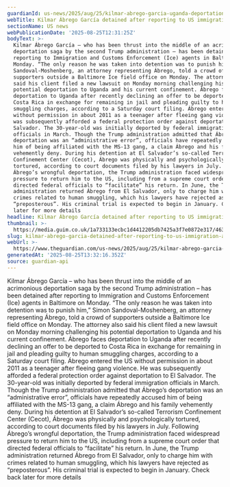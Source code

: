 ```yaml
---
guardianId: us-news/2025/aug/25/kilmar-abrego-garcia-uganda-deportation-trump
webTitle: Kilmar Ábrego García detained after reporting to US immigration agents
sectionName: US news
webPublicationDate: '2025-08-25T12:31:25Z'
bodyText: >-
  Kilmar Ábrego García – who has been thrust into the middle of an acrimonious
  deportation saga by the second Trump administration – has been detained after
  reporting to Immigration and Customs Enforcement (Ice) agents in Baltimore on
  Monday. “The only reason he was taken into detention was to punish him,” Simon
  Sandoval-Moshenberg, an attorney representing Ábrego, told a crowd of
  supporters outside a Baltimore Ice field office on Monday. The attorney also
  said his client filed a new lawsuit on Monday morning challenging his
  potential deportation to Uganda and his current confinement. Ábrego faces
  deportation to Uganda after recently declining an offer to be deported to
  Costa Rica in exchange for remaining in jail and pleading guilty to human
  smuggling charges, according to a Saturday court filing. Ábrego entered the US
  without permission in about 2011 as a teenager after fleeing gang violence. He
  was subsequently afforded a federal protection order against deportation to El
  Salvador. The 30-year-old was initially deported by federal immigration
  officials in March. Though the Trump administration admitted that Ábrego’s
  deportation was an “administrative error”, officials have repeatedly accused
  him of being affiliated with the MS-13 gang, a claim Ábrego and his family
  vehemently deny. During his detention at El Salvador’s so-called Terrorism
  Confinement Center (Cecot), Ábrego was physically and psychologically
  tortured, according to court documents filed by his lawyers in July. Following
  Ábrego’s wrongful deportation, the Trump administration faced widespread
  pressure to return him to the US, including from a supreme court order that
  directed federal officials to “facilitate” his return. In June, the Trump
  administration returned Ábrego from El Salvador, only to charge him with
  crimes related to human smuggling, which his lawyers have rejected as
  “preposterous”. His criminal trial is expected to begin in January. Check back
  later for more details
headline: Kilmar Ábrego García detained after reporting to US immigration agents
thumbnail: >-
  https://media.guim.co.uk/1a733133ecbc1d4412205db7425a3f7e0872e317/463_0_5000_4000/500.jpg
slug: kilmar-abrego-garcia-detained-after-reporting-to-us-immigration-agents
webUrl: >-
  https://www.theguardian.com/us-news/2025/aug/25/kilmar-abrego-garcia-uganda-deportation-trump
generatedAt: '2025-08-25T13:32:16.352Z'
source: guardian-api
---
```

Kilmar Ábrego García – who has been thrust into the middle of an acrimonious deportation saga by the second Trump administration – has been detained after reporting to Immigration and Customs Enforcement (Ice) agents in Baltimore on Monday. “The only reason he was taken into detention was to punish him,” Simon Sandoval-Moshenberg, an attorney representing Ábrego, told a crowd of supporters outside a Baltimore Ice field office on Monday. The attorney also said his client filed a new lawsuit on Monday morning challenging his potential deportation to Uganda and his current confinement. Ábrego faces deportation to Uganda after recently declining an offer to be deported to Costa Rica in exchange for remaining in jail and pleading guilty to human smuggling charges, according to a Saturday court filing. Ábrego entered the US without permission in about 2011 as a teenager after fleeing gang violence. He was subsequently afforded a federal protection order against deportation to El Salvador. The 30-year-old was initially deported by federal immigration officials in March. Though the Trump administration admitted that Ábrego’s deportation was an “administrative error”, officials have repeatedly accused him of being affiliated with the MS-13 gang, a claim Ábrego and his family vehemently deny. During his detention at El Salvador’s so-called Terrorism Confinement Center (Cecot), Ábrego was physically and psychologically tortured, according to court documents filed by his lawyers in July. Following Ábrego’s wrongful deportation, the Trump administration faced widespread pressure to return him to the US, including from a supreme court order that directed federal officials to “facilitate” his return. In June, the Trump administration returned Ábrego from El Salvador, only to charge him with crimes related to human smuggling, which his lawyers have rejected as “preposterous”. His criminal trial is expected to begin in January. Check back later for more details
